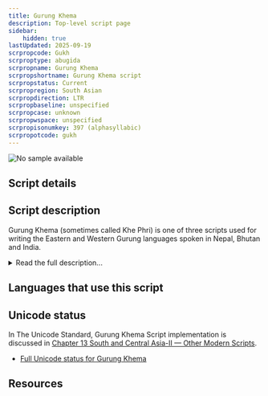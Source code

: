 ```yaml
---
title: Gurung Khema
description: Top-level script page
sidebar:
    hidden: true
lastUpdated: 2025-09-19
scrpropcode: Gukh
scrproptype: abugida
scrpropname: Gurung Khema
scrpropshortname: Gurung Khema script
scrpropstatus: Current
scrpropregion: South Asian
scrpropdirection: LTR
scrpropbaseline: unspecified
scrpropcase: unknown
scrpropwspace: unspecified
scrpropisonumkey: 397 (alphasyllabic)
scrpropotcode: gukh
---
```



![No sample available](../images/nosample.png)



## Script details

<ScriptDetails />

## Script description

Gurung Khema (sometimes called Khe Phri) is one of three scripts used for writing the Eastern and Western Gurung languages spoken in Nepal, Bhutan and India.

<details>
<summary>Read the full description...</summary>These languages are often known collectively as “Gurung”, although they are not mutually intelligible. Usually, Gurung is written in the [Devanagari](/scrlang/scripts/deva) script; however, in recent times, some Gurung-speaking groups have promoted the use of two other scripts, Gurung Khema and [Khema Tamu Phri](/scrlang/scripts/qa07).

Gurung Khema is an alphasyllabary. It is written with fifty-eight characters: one vowel, twenty-nine consonants, twelve vowel signs, six various signs, and a set of script-specific digits.
</details>

## Languages that use this script

<WsList script='Gukh' wsMax='5' />

## Unicode status

In The Unicode Standard, Gurung Khema Script implementation is discussed in [Chapter 13 South and Central Asia-II — Other Modern Scripts](https://www.unicode.org/versions/latest/core-spec/chapter-13/#G746338).

- [Full Unicode status for Gurung Khema](/scrlang/unicode/gukh-unicode)



## Resources

<ScriptResources detailSummary='seemore' />

